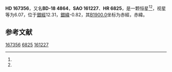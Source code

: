 {{Starbox begin
| name = HD 167356
}}
{{Starbox observe
| epoch = [[J2000.0|J2000.0]]
| constell = {{星座名待查}}<ref name=SIMBAD>{{cite web
 | url=http://simbad.u-strasbg.fr/simbad/sim-id?Ident=HR+6825
 | title =Pulsating variable Star
 | publisher=Centre de Données astronomiques de Strasbourg
 | work=SIMBAD
 | accessdate=2012-07-13}}</ref><ref name=DATA>{{cite web
 | url=http://vizier.u-strasbg.fr/viz-bin/VizieR-5?-out.add=.&-source=5050&-corr=PK=HR&-out.max=9999&HR=6825
 | title=VizieR Detailed Page
 | accessdate=2012-07-13
 | archive-date=2016-03-05
 | archive-url=https://web.archive.org/web/20160305231041/http://vizier.u-strasbg.fr/viz-bin/VizieR-5?-out.add=.&-source=5050&-corr=PK=HR&-out.max=9999&HR=6825
 | dead-url=no
 }}</ref>
| 星官 = 
| ra = {{RA|18|15|30.8}}<ref name=SIMBAD /><ref name=DATA />
| dec = {{DEC|-18|39|41}}<ref name=SIMBAD /><ref name=DATA />
| appmag_v = 6.07<ref name=SIMBAD /><ref name=DATA />
}}
{{Starbox character
| class = A0Ia<ref name=SIMBAD /><ref name=DATA />
| b-v = 0.2<ref name=SIMBAD /><ref name=DATA />
| u-b = -0.34?<ref name=SIMBAD /><ref name=DATA />
| r-i = <ref name=SIMBAD /><ref name=DATA />
| variable = 
}}
{{Starbox astrometry
| radial_v = -0.34
| prop_mo_ra = 2
| parallax = 
| p_error = 
}}
{{Starbox catalog
| names =BD-18 4864，[[SAO星表|SAO]] 161227，[[HD星表|HD]] 167356，[[HR星表|HR]] 6825}}
{{Starbox reference |Simbad=HR+6825}}
{{Starbox end}}

'''HD 167356'''，又名'''BD-18 4864'''，'''SAO 161227'''、'''HR 6825'''，是一颗恒星<ref name=SIMBAD /><ref name=DATA />，视星等为6.07，位于[[銀道座標系|銀經]]12.31，[[銀道座標系|銀緯]]-0.82，其[[B1900.0|B1900.0]]坐标为赤經{{RA|18|9|38.2}}，赤緯{{DEC|-18|-0.82|31}}。

== 参考文献 ==
{{reflist}}

{{star-stub}}

[[Category:HD和HDE天體|167356]]
[[Category:HR天體|6825]]
[[Category:SAO天體|161227]]